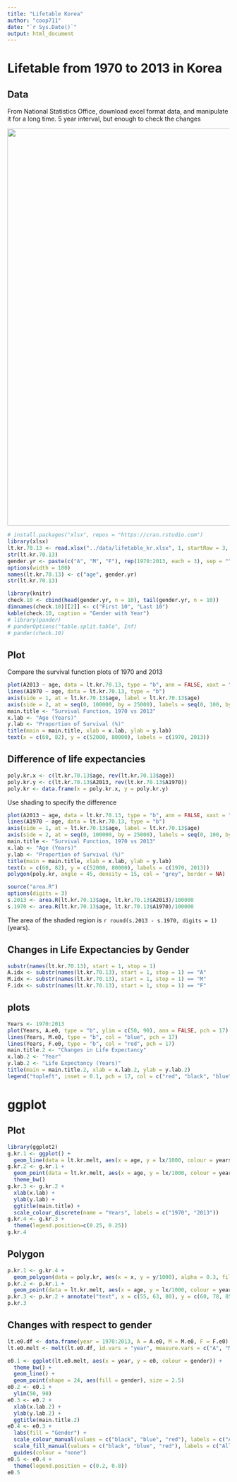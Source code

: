 ```yaml
---
title: "Lifetable Korea"
author: "coop711"
date: "`r Sys.Date()`"
output: html_document
---
```


# Lifetable from 1970 to 2013 in Korea

## Data

From National Statistics Office, download excel format data, and manipulate it for a long time. 5 year interval, but enough to check the changes 

<!--![한국의 간이생명표](../pics/lifetable_kr_xlsx.png)-->

<img src = "../pics/lifetable_kr_xlsx.png" width = "900"/>

```r
# install.packages("xlsx", repos = "https://cran.rstudio.com")
library(xlsx)
lt.kr.70.13 <- read.xlsx("../data/lifetable_kr.xlsx", 1, startRow = 3, endRow = 24, colIndex = 1:133, header = FALSE)
str(lt.kr.70.13)
gender.yr <- paste(c("A", "M", "F"), rep(1970:2013, each = 3), sep = "")
options(width = 180)
names(lt.kr.70.13) <- c("age", gender.yr)
str(lt.kr.70.13)
```

```r
library(knitr)
check.10 <- cbind(head(gender.yr, n = 10), tail(gender.yr, n = 10))
dimnames(check.10)[[2]] <- c("First 10", "Last 10")
kable(check.10, caption = "Gender with Year")
# library(pander)
# panderOptions("table.split.table", Inf)
# pander(check.10)
```

## Plot

Compare the survival function plots of 1970 and 2013

```r
plot(A2013 ~ age, data = lt.kr.70.13, type = "b", ann = FALSE, xaxt = "n", yaxt = "n")
lines(A1970 ~ age, data = lt.kr.70.13, type = "b")
axis(side = 1, at = lt.kr.70.13$age, label = lt.kr.70.13$age)
axis(side = 2, at = seq(0, 100000, by = 25000), labels = seq(0, 100, by = 25))
main.title <- "Survival Function, 1970 vs 2013"
x.lab <- "Age (Years)"
y.lab <- "Proportion of Survival (%)"
title(main = main.title, xlab = x.lab, ylab = y.lab)
text(x = c(60, 82), y = c(52000, 80000), labels = c(1970, 2013))
```

## Difference of life expectancies

<!--### Coordinates for Polygon-->

```r
poly.kr.x <- c(lt.kr.70.13$age, rev(lt.kr.70.13$age))
poly.kr.y <- c(lt.kr.70.13$A2013, rev(lt.kr.70.13$A1970))
poly.kr <- data.frame(x = poly.kr.x, y = poly.kr.y)
```

<!--### Shading-->

Use shading to specify the difference

```r
plot(A2013 ~ age, data = lt.kr.70.13, type = "b", ann = FALSE, xaxt = "n", yaxt = "n")
lines(A1970 ~ age, data = lt.kr.70.13, type = "b")
axis(side = 1, at = lt.kr.70.13$age, label = lt.kr.70.13$age)
axis(side = 2, at = seq(0, 100000, by = 25000), labels = seq(0, 100, by = 25))
main.title <- "Survival Function, 1970 vs 2013"
x.lab <- "Age (Years)"
y.lab <- "Proportion of Survival (%)"
title(main = main.title, xlab = x.lab, ylab = y.lab)
text(x = c(60, 82), y = c(52000, 80000), labels = c(1970, 2013))
polygon(poly.kr, angle = 45, density = 15, col = "grey", border = NA)
```

<!--## Compare the areas -->

<!--`source` the `area.R()` function that was `dump()`ed. -->

```r
source("area.R")
options(digits = 3)
s.2013 <- area.R(lt.kr.70.13$age, lt.kr.70.13$A2013)/100000
s.1970 <- area.R(lt.kr.70.13$age, lt.kr.70.13$A1970)/100000
```

The area of the shaded region is `r round(s.2013 - s.1970, digits = 1)` (years).

## Changes in Life Expectancies by Gender

<!--In order to compute the genderwise life expectancies use `mapply()`. Fix `x = lt.kr.70.13$age` in `area.R(x, y)`, and extract the column indices from each column 

* Extracting column indices-->

```r
substr(names(lt.kr.70.13), start = 1, stop = 1)
A.idx <- substr(names(lt.kr.70.13), start = 1, stop = 1) == "A"
M.idx <- substr(names(lt.kr.70.13), start = 1, stop = 1) == "M"
F.idx <- substr(names(lt.kr.70.13), start = 1, stop = 1) == "F"
```

<!--* Use `mapply()`
    * Note how to define an `anonymous function`
    * Calculate life expectancies for each year
```r
(A.e0 <- mapply(function(y) {area.R(x = lt.kr.70.13$age, y)}, lt.kr.70.13[, A.idx])/100000)
(M.e0 <- mapply(function(y) {area.R(x = lt.kr.70.13$age, y)}, lt.kr.70.13[, M.idx])/100000)
(F.e0 <- mapply(function(y) {area.R(x = lt.kr.70.13$age, y)}, lt.kr.70.13[, F.idx])/100000)
```
-->

## plots

<!--* Use `plot()` and `lines()`-->

```r
Years <- 1970:2013
plot(Years, A.e0, type = "b", ylim = c(50, 90), ann = FALSE, pch = 17)
lines(Years, M.e0, type = "b", col = "blue", pch = 17)
lines(Years, F.e0, type = "b", col = "red", pch = 17)
main.title.2 <- "Changes in Life Expectancy"
x.lab.2 <- "Year"
y.lab.2 <- "Life Expectancy (Years)"
title(main = main.title.2, xlab = x.lab.2, ylab = y.lab.2)
legend("topleft", inset = 0.1, pch = 17, col = c("red", "black", "blue"), legend = c("Women", "All", "Men"))
```


# ggplot

<!--## Data Preparation

Put `reshape2` in the library to construct a long form data frame for `ggplot()` and apply `melt()`. Set up and another data frame composed of  `age`, `A1970`, `A2013`

```r
(lt.kr.df <- lt.kr.70.13[c("age", "A1970", "A2013")])
```

`library(reshape2)`, and , use `melt()` to transform into long form data frame

```r
library(reshape2)
(lt.kr.melt <- melt(lt.kr.df, id.vars = "age", measure.vars = c("A1970", "A2013"), variable.name = "years", value.name = "lx"))
```
-->

## Plot

<!-- Compare survival function plots for 1970 and 2013 with `ggplot()`. What is the effect of the order of operation in `geom_point()` and `shape=21:22, fill="white"`-->

```r
library(ggplot2)
g.kr.1 <- ggplot() + 
  geom_line(data = lt.kr.melt, aes(x = age, y = lx/1000, colour = years))
g.kr.2 <- g.kr.1 + 
  geom_point(data = lt.kr.melt, aes(x = age, y = lx/1000, colour = years), shape = 21, fill = "white", size = 2.5) +
  theme_bw()
g.kr.3 <- g.kr.2 + 
  xlab(x.lab) +
  ylab(y.lab) +
  ggtitle(main.title) +
  scale_colour_discrete(name = "Years", labels = c("1970", "2013"))
g.kr.4 <- g.kr.3 +
  theme(legend.position=c(0.25, 0.25))
g.kr.4
```

<!--<img src = "../pics/plot_symbols_shape.png" width = "480"/>-->

## Polygon

<!--Use `poly.kr`.-->

```r
p.kr.1 <- g.kr.4 +
  geom_polygon(data = poly.kr, aes(x = x, y = y/1000), alpha = 0.3, fill = "grey")
p.kr.2 <- p.kr.1 +
  geom_point(data = lt.kr.melt, aes(x = age, y = lx/1000, colour = years), shape = 21, fill = "white", size = 2)
p.kr.3 <- p.kr.2 + annotate("text", x = c(55, 63, 80), y = c(60, 78, 85), label = c("1970", "Difference of\nLife\nExpectancies", "2013"), colour = "blue")
p.kr.3
```

## Changes with respect to gender

<!--### Data reshaping-->
    
```r
lt.e0.df <- data.frame(year = 1970:2013, A = A.e0, M = M.e0, F = F.e0)
lt.e0.melt <- melt(lt.e0.df, id.vars = "year", measure.vars = c("A", "M", "F"), variable.name = "gender", value.name = "e0")
```

<!--### Changes in Life Expectancies-->

```r
e0.1 <- ggplot(lt.e0.melt, aes(x = year, y = e0, colour = gender)) + 
  theme_bw() +
  geom_line() +
  geom_point(shape = 24, aes(fill = gender), size = 2.5)
e0.2 <- e0.1 + 
  ylim(50, 90)
e0.3 <- e0.2 + 
  xlab(x.lab.2) + 
  ylab(y.lab.2) + 
  ggtitle(main.title.2)
e0.4 <- e0.3 + 
  labs(fill = "Gender") + 
  scale_colour_manual(values = c("black", "blue", "red"), labels = c("All", "Men", "Women")) +
  scale_fill_manual(values = c("black", "blue", "red"), labels = c("All", "Men", "Women")) +
  guides(colour = "none")
e0.5 <- e0.4 + 
  theme(legend.position = c(0.2, 0.8))
e0.5
```

<!--## Save

```r
save.image("lt_kr_160413.rda")
```
-->
